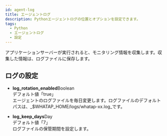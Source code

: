 ```yaml
---
id: agent-log
title: エージェントログ
description: Pythonエージェントログの位置とオプションを設定できます。
tags:
  - Python
  - エージェントログ
  - 設定
---
```


アプリケーションサーバーが実行されると、モニタリング情報を収集します。収集した情報は、ログファイルに保存します。

## ログの設定

-   **log_rotation_enabled**<span class='type'>Boolean</span><br/>
      デフォルト値「true」<br/>
      エージェントのログファイルを毎日変更します。ログファイルのデフォルトパスは、_$WHATAP_HOME/logs/whatap-xx.log_です。

-   **log_keep_days**<span class='type'>Day</span><br/>
      デフォルト値「7」<br/>
      ログファイルの保管期間を設定します。
